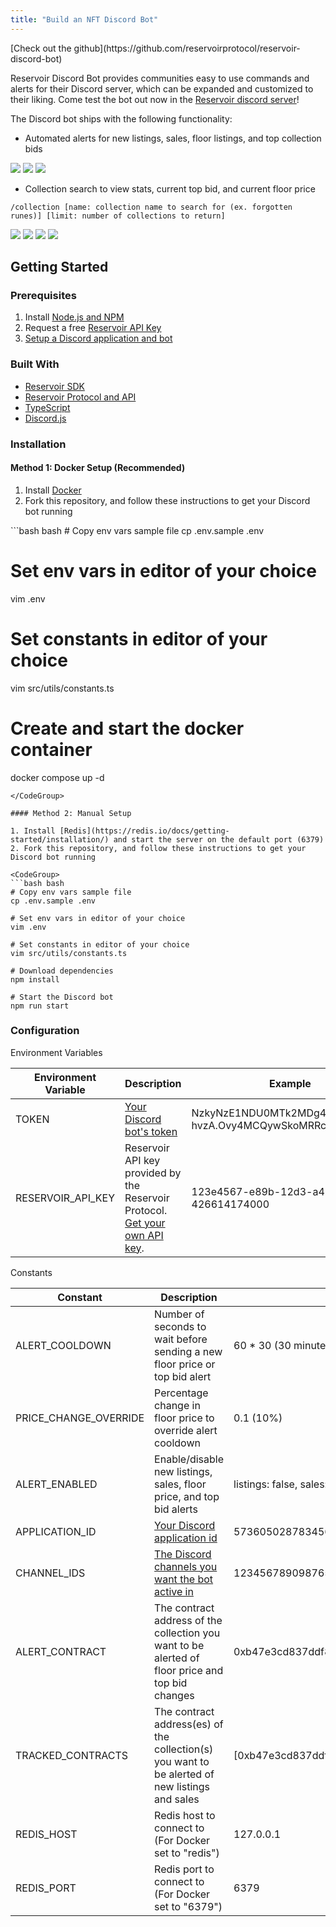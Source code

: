 ```yaml
---
title: "Build an NFT Discord Bot"
---
```


<Info>
  [Check out the github](https://github.com/reservoirprotocol/reservoir-discord-bot)
</Info>

Reservoir Discord Bot provides communities easy to use commands and alerts for their Discord server, which can be expanded and customized to their liking. Come test the bot out now in the [Reservoir discord server](https://discord.gg/fwUcYFSscT)!

The Discord bot ships with the following functionality:

* Automated alerts for new listings, sales, floor listings, and top collection bids

![](/images/docs/UNa3src.png) ![](/images/docs/OpYAk1A.png) ![](/images/docs/xTyVwDJ.png)

* Collection search to view stats, current top bid, and current floor price

```
/collection [name: collection name to search for (ex. forgotten runes)] [limit: number of collections to return]
```

![](/images/docs/HUREMOC.png) ![](/images/docs/EXTp6tu.png) ![](/images/docs/YQ8LmA2.png) ![](/images/docs/NTxwvqJ.png)

## Getting Started

### Prerequisites

1. Install [Node.js and NPM](https://docs.npmjs.com/downloading-and-installing-node-js-and-npm)
2. Request a free [Reservoir API Key](/reference/rate-limits#instant-api-key)
3. [Setup a Discord application and bot](https://discordjs.guide/preparations/setting-up-a-bot-application.html#setting-up-a-bot-application)

### Built With

* [Reservoir SDK](/reference/reservoir-sdk-jstsnode)
* [Reservoir Protocol and API](https://reservoir.tools/)
* [TypeScript](https://www.typescriptlang.org/)
* [Discord.js](https://discord.js.org/#/)

### Installation

#### Method 1: Docker Setup (Recommended)

1. Install [Docker](https://docs.docker.com/compose/install/)
2. Fork this repository, and follow these instructions to get your Discord bot running

<CodeGroup>
  ```bash bash
  # Copy env vars sample file
  cp .env.sample .env

  # Set env vars in editor of your choice
  vim .env

  # Set constants in editor of your choice
  vim src/utils/constants.ts

  # Create and start the docker container
  docker compose up -d
  ```
</CodeGroup>

#### Method 2: Manual Setup

1. Install [Redis](https://redis.io/docs/getting-started/installation/) and start the server on the default port (6379)
2. Fork this repository, and follow these instructions to get your Discord bot running

<CodeGroup>
  ```bash bash
  # Copy env vars sample file
  cp .env.sample .env

  # Set env vars in editor of your choice
  vim .env

  # Set constants in editor of your choice
  vim src/utils/constants.ts

  # Download dependencies
  npm install

  # Start the Discord bot
  npm run start
  ```
</CodeGroup>

### Configuration

Environment Variables

| Environment Variable | Description                                                                                                         | Example                                                     |
| -------------------- | ------------------------------------------------------------------------------------------------------------------- | ----------------------------------------------------------- |
| TOKEN                | [Your Discord bot's token](https://discordjs.guide/preparations/setting-up-a-bot-application.html#your-bot-s-token) | NzkyNzE1NDU0MTk2MDg4ODQy.X-hvzA.Ovy4MCQywSkoMRRclStW4xAYK7I |
| RESERVOIR\_API\_KEY  | Reservoir API key provided by the Reservoir Protocol. [Get your own API key](/reference/dashboard-sign-up).         | 123e4567-e89b-12d3-a456-426614174000                        |

Constants

| Constant                | Description                                                                                                                                            | Default                                               |
| ----------------------- | ------------------------------------------------------------------------------------------------------------------------------------------------------ | ----------------------------------------------------- |
| ALERT\_COOLDOWN         | Number of seconds to wait before sending a new floor price or top bid alert                                                                            | 60 \* 30 (30 minutes)                                 |
| PRICE\_CHANGE\_OVERRIDE | Percentage change in floor price to override alert cooldown                                                                                            | 0.1 (10%)                                             |
| ALERT\_ENABLED          | Enable/disable new listings, sales, floor price, and top bid alerts                                                                                    | listings: false, sales: false, floor: true, bid: true |
| APPLICATION\_ID         | [Your Discord application id](https://support-dev.discord.com/hc/en-us/articles/360028717192-Where-can-I-find-my-Application-Team-Server-ID-)          | 5736050287834562                                      |
| CHANNEL\_IDS            | [The Discord channels you want the bot active in](https://support.discord.com/hc/en-us/articles/206346498-Where-can-I-find-my-User-Server-Message-ID-) | 123456789098765432                                    |
| ALERT\_CONTRACT         | The contract address of the collection you want to be alerted of floor price and top bid changes                                                       | 0xb47e3cd837ddf8e4c57f05d70ab865de6e193bbb            |
| TRACKED\_CONTRACTS      | The contract address(es) of the collection(s) you want to be alerted of new listings and sales                                                         | \[0xb47e3cd837ddf8e4c57f05d70ab865de6e193bbb]         |
| REDIS\_HOST             | Redis host to connect to (For Docker set to "redis")                                                                                                   | 127.0.0.1                                             |
| REDIS\_PORT             | Redis port to connect to (For Docker set to "6379")                                                                                                    | 6379                                                  |
